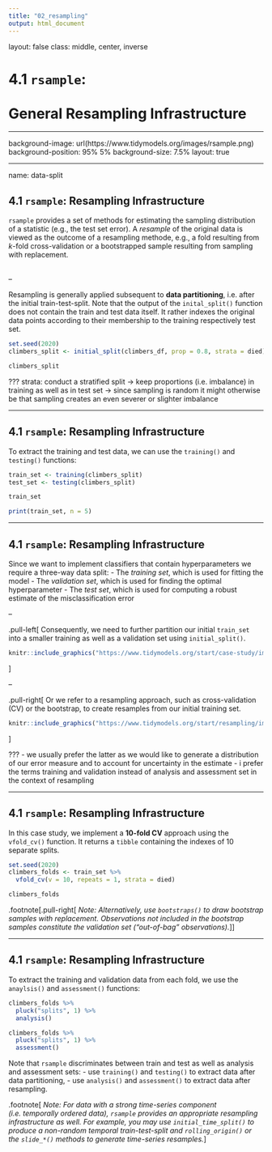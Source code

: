 ```yaml
---
title: "02_resampling"
output: html_document
---
```


layout: false
class: middle, center, inverse

# 4.1 `rsample`:<br><br>General Resampling Infrastructure

---

background-image: url(https://www.tidymodels.org/images/rsample.png)
background-position: 95% 5%
background-size: 7.5%
layout: true

---

name: data-split

## 4.1 `rsample`: Resampling Infrastructure

`rsample` provides a set of methods for estimating the sampling distribution of a statistic (e.g., the test set error). A *resample* of the original data is viewed as the outcome of a resampling methode, e.g., a fold resulting from *k*-fold cross-validation or a bootstrapped sample resulting from sampling with replacement.
<br><br>

--

Resampling is generally applied subsequent to **data partitioning**, i.e. after the initial train-test-split. Note that the output of the `inital_split()` function does not contain the train and test data itself. It rather indexes the original data points according to their membership to the training respectively test set.
```r
set.seed(2020)
climbers_split <- initial_split(climbers_df, prop = 0.8, strata = died)

climbers_split
```

???
strata: conduct a stratified split -> keep proportions (i.e. imbalance) in training as well as in test set -> since sampling is random it might otherwise be that sampling creates an even severer or slighter imbalance

---

## 4.1 `rsample`: Resampling Infrastructure

To extract the training and test data, we can use the `training()` and `testing()` functions:
```r
train_set <- training(climbers_split)
test_set <- testing(climbers_split)

train_set
```
```r
print(train_set, n = 5)
```

---

## 4.1 `rsample`: Resampling Infrastructure

Since we want to implement classifiers that contain hyperparameters we require a three-way data split:
- The *training set*, which is used for fitting the model
- The *validation set*, which is used for finding the optimal hyperparameter
- The *test set*, which is used for computing a robust estimate of the misclassification error

--

.pull-left[
Consequently, we need to further partition our initial `train_set` into a smaller training as well as a validation set using `initial_split()`.

```r
knitr::include_graphics("https://www.tidymodels.org/start/case-study/img/validation-split.svg")
```
]

--

.pull-right[
 Or we refer to a resampling approach, such as cross-validation (CV) or the bootstrap, to create resamples from our initial training set.
 
```r
knitr::include_graphics("https://www.tidymodels.org/start/resampling/img/resampling.svg")
```
]

???
- we usually prefer the latter as we would like to generate a distribution of our error measure and to account for uncertainty in the estimate
- i prefer the terms training and validation instead of analysis and assessment set in the context of resampling

---

## 4.1 `rsample`: Resampling Infrastructure

In this case study, we implement a **10-fold CV** approach using the `vfold_cv()` function. It returns a `tibble` containing the indexes of 10 separate splits.
```r
set.seed(2020)
climbers_folds <- train_set %>% 
  vfold_cv(v = 10, repeats = 1, strata = died) 

climbers_folds
```

.footnote[.pull-right[
*Note: Alternatively, use `bootstraps()` to draw bootstrap samples with replacement. Observations not included in the bootstrap samples constitute the validation set ("out-of-bag" observations).*
]]

---

## 4.1 `rsample`: Resampling Infrastructure

To extract the training and validation data from each fold, we use the `anaylsis()` and `assessment()` functions:
```r
climbers_folds %>%
  pluck("splits", 1) %>%
  analysis()
```
```r
climbers_folds %>%
  pluck("splits", 1) %>%
  assessment()
```
Note that `rsample` discriminates between train and test as well as analysis and assessment sets:
- use `training()` and `testing()` to extract data after data partitioning,
- use `analysis()` and `assessment()` to extract data after resampling.

.footnote[
<i>Note: For data with a strong time-series component (i.e. temporally ordered data), `rsample` provides an appropriate resampling infrastructure as well. For example, you may use `initial_time_split()` to produce a non-random temporal train-test-split and `rolling_origin()` or the `slide_*()` methods to generate time-series resamples.</i>
]
